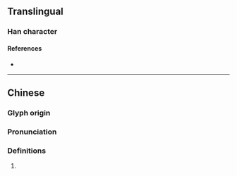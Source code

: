 {{character info/new}}
==Translingual==

===Han character===
{{Han char|rn=96|rad=玉|as=03|sn=7|four=11110|canj=MGM|ids=⿰𤣩工}}

====References====
* {{Han ref|kx=0727.120|dkj=20837|dj=1139.100|hdz=21102.030|uh=7392|ud=29586|bh=CB6C|bd=52076}}

----

==Chinese==
{{zh-forms}}

===Glyph origin===
{{Han etym}}

===Pronunciation===
{{zh-pron
|m=hóng
|c=hung4,gong1,gung1
|mc=y
|oc=y
|cat=
}}

===Definitions===
{{zh-hanzi}}

# {{rfdef|zh}}